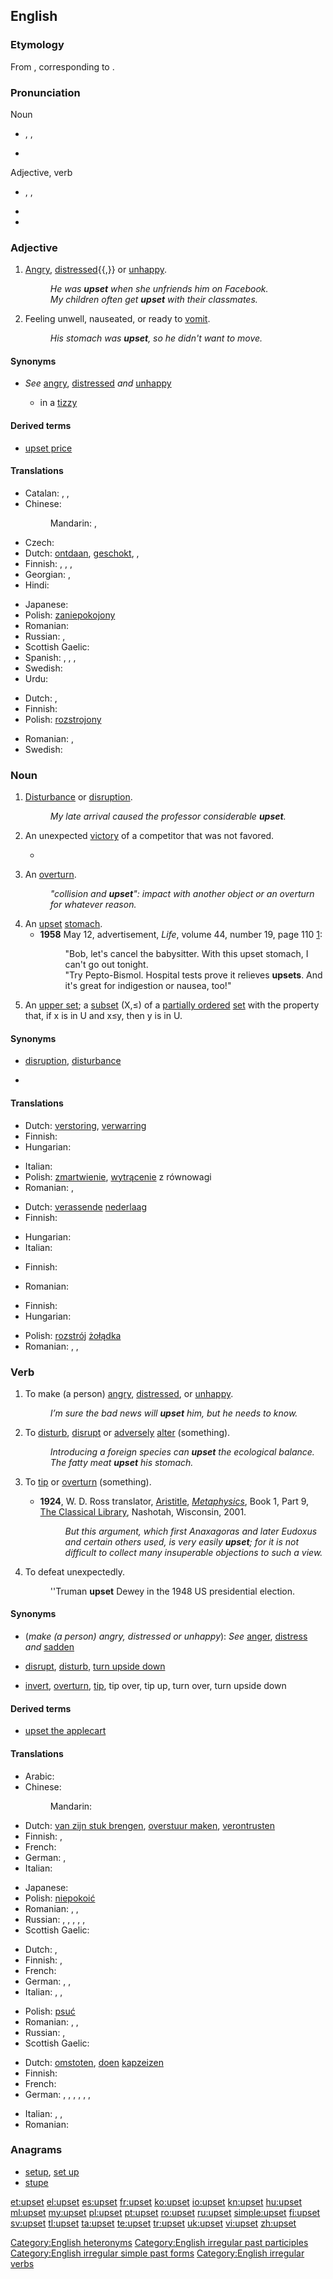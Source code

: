 ==English==

===Etymology===
From {{etyl|enm|en}}, corresponding to {{compound|up|set|lang=en}}.

===Pronunciation===
; Noun
* {{enPR|ŭpʹsĕt}}, {{IPA|/ˈʌpsɛt/}}, {{X-SAMPA|/"VpsEt/}}
* {{audio|en-us-upset-noun.ogg|Audio (US), noun}}
; Adjective, verb
* {{enPR|ŭpsĕtʹ}}, {{IPA|/ʌpˈsɛt/}}, {{X-SAMPA|/Vp"sEt/}}
* {{audio|en-us-upset-verb-adj.ogg|Audio (US), verb/adjective}}
* {{rhymes|ɛt}}

===Adjective===
{{en-adj}}

# {{context|of a person}} [[angry|Angry]], [[distressed]]{{,}} or [[unhappy]].
#: ''He was '''upset''' when she unfriends him on Facebook.''
#: ''My children often get '''upset''' with their classmates.''
# {{context|of a [[stomach]] or gastrointestinal tract, referred to as '''stomach'''}} Feeling unwell, nauseated, or ready to [[vomit]].
#: ''His stomach was '''upset''', so he didn't want to move.''

====Synonyms====
* {{sense|angry|distressed|unhappy}} ''See'' [[angry]], [[distressed]] ''and'' [[unhappy]]
** in a [[tizzy]]

====Derived terms====
* [[upset price]]

====Translations====
{{trans-top|angry, distressed, unhappy}}
* Catalan: {{t-|ca|molest}},  {{t|ca|trasbalsat}},  {{t|ca|disgustat}}
* Chinese:
*: Mandarin: {{t|zh|懊惱|sc=Hani}}, {{t|zh|懊恼|tr=àonǎo|sc=Hani}}
* Czech: {{t|cs|rozrušený}}
* Dutch: [[ontdaan]], [[geschokt]], {{t|nl|van streek}}, {{t|nl|overstuur}}
* Finnish: {{t|fi|poissa tolaltaan}}, {{t|fi|pahoillaan}}, {{t|fi|järkyttynyt}}, {{t|fi|tuohtunut}}
* Georgian: {{t|ka|განაწყენებული|tr=ganacqenebuli|sc=Geor}}, {{t|ka|გაბრაზებული|tr=gabrazebuli|sc=Geor}}
* Hindi: {{t|hi|परेशान|tr=pareśān|sc=Deva}}
{{trans-mid}}
* Japanese: {{t|ja|くよくよ|tr=kuyokuyo|sc=Jpan}}
* Polish: [[zaniepokojony]] {{m}}
* Romanian: {{t|ro|supărat}}
* Russian: {{t|ru|расстроенный|tr=rasstrójennyj|sc=Cyrl}}, {{t|ru|огорчённый|tr=ogorčónnyj|sc=Cyrl}}
* Scottish Gaelic: {{t-|gd|tro-chèile|xs=Scottish Gaelic}}
* Spanish: {{t-|es|trastornado}}, {{t-|es|perturbado}}, {{t-|es|enfadado}}, {{t|es|molesto}}
* Swedish: {{t|sv|upprörd}}
* Urdu: {{t|ur|پریشان|tr=pareśān|sc=ur-Arab}}
{{trans-bottom}}

{{trans-top|of a stomach}}
* Dutch: {{t|nl|overstuur|f}}, {{t|nl|van streek}}
* Finnish: {{t|fi|sekaisin}}
* Polish: [[rozstrojony]] {{m}}
{{trans-mid}}
* Romanian: {{t|ro|deranjat}}, {{t|ro|grețos}}
* Swedish: {{t|sv|orolig}}
{{trans-bottom}}

===Noun===
{{wikipedia|upset|upset (unexpected victory)}}
{{en-noun|s|-}}

# {{uncountable}} [[disturbance|Disturbance]] or [[disruption]].
#: ''My late arrival caused the professor considerable '''upset'''.''
# {{countable|sports}} An unexpected [[victory]] of a competitor that was not favored.
#* {{quote-news
|year=2011
|date=January 8
|author=Paul Fletcher
|title=Stevenage 3 - 1 Newcastle
|work=BBC
|url=http://news.bbc.co.uk/sport2/hi/football/fa_cup/9341905.stm
|page=
|passage=But it is probably the biggest '''upset''' for the away side since Ronnie Radford smashed a famous goal as Hereford defeated Newcastle 2-1 in 1972.}}
# {{context|automobile insurance}} An [[overturn]].
#: ''"collision and '''upset'''": impact with another object or an overturn for whatever reason.''
# An [[#Adjective|upset]] [[stomach]].
#* '''1958''' May 12, advertisement, ''Life'', volume 44, number 19, page 110&nbsp;[http://books.google.com/books?id=vFMEAAAAMBAJ&pg=PA110&dq=pepto]:
#*: "Bob, let's cancel the babysitter. With this upset stomach, I can't go out tonight.
#*: "Try Pepto-Bismol. Hospital tests prove it relieves '''upsets'''. And it's great for indigestion or nausea, too!"
# {{mathematics}} An [[upper set]]; a [[subset]] (X,≤) of a [[partially ordered]] [[set]] with the property that, if x is in U and x≤y, then y is in U.

====Synonyms====
* {{sense|disturbance|disruption}} [[disruption]], [[disturbance]]
* {{sense|unexpected victory of a competitor}}

====Translations====
{{trans-top|disturbance, disruption}}
* Dutch: [[verstoring]], [[verwarring]]
* Finnish: {{t|fi|häiriö}}
* Hungarian: {{t|hu|zavar}}
{{trans-mid}}
* Italian: {{t-|it|turbamento|m}}
* Polish: [[zmartwienie]], [[wytrącenie]] z równowagi
* Romanian: {{t|ro|supărare|f}}, {{t|ro|deranjare|f}}
{{trans-bottom}}

{{trans-top|sports: unexpected victory of a competitor}}
* Dutch: [[verassend]]e [[nederlaag]]
* Finnish: {{t|fi|yllätysvoitto}}
{{trans-mid}}
* Hungarian: {{t|hu|meglepetésgyőzelem}}
* Italian: {{t+|it|sorpresa|f}}
{{trans-bottom}}

{{trans-top|automobile insurance term}}
* Finnish: {{t|fi|kaatuminen}}
{{trans-mid}}
* Romanian: {{t|ro|capotare|f}}
{{trans-bottom}}

{{trans-top|upset stomach}}
* Finnish: {{t|fi|vatsavaiva}}
* Hungarian: {{t|hu|gyomorrontás}}
{{trans-mid}}
* Polish: [[rozstrój]] [[żołądka]]
* Romanian: {{t|ro|deranjare|f}}, {{t|ro|greață|f}}, {{t|ro|discomfort|n}}
{{trans-bottom}}

===Verb===
{{en-verb|upsets|upsetting|upset|upset}}

# {{transitive}} To make (a person) [[angry]], [[distressed]], or [[unhappy]].
#: ''I’m sure the bad news will '''upset''' him, but he needs to know.''
# {{transitive}} To [[disturb]], [[disrupt]] or [[adversely]] [[alter]] (something).
#: ''Introducing a foreign species can '''upset''' the ecological balance.''
#: ''The fatty meat '''upset''' his stomach.''
# {{transitive}} To [[tip]] or [[overturn]] (something).
#* '''1924''', W. D. Ross translator, [[w:Aristotle|Aristitle]], ''[[w:Metaphysics|Metaphysics]]'', Book 1, Part 9, [http://www.classicallibrary.org/aristotle/metaphysics/ The Classical Library], Nashotah, Wisconsin, 2001.
#*: ''But this argument, which first Anaxagoras and later Eudoxus and certain others used, is very easily '''upset'''; for it is not difficult to collect many insuperable objections to such a view.''
# {{transitive}} To defeat unexpectedly.
#: ''Truman '''upset''' Dewey in the 1948 US presidential election.

====Synonyms====
* (''make (a person) angry, distressed or unhappy''): ''See'' [[anger]], [[distress]] ''and'' [[sadden]]
* {{sense|disturb|disrupt|adversely alter}} [[disrupt]], [[disturb]], [[turn upside down]]
* {{sense|tip|overturn}} [[invert]], [[overturn]], [[tip]], tip over, tip up, turn over, turn upside down

====Derived terms====
* [[upset the applecart]]

====Translations====
{{trans-top|make (a person) angry, distressed or unhappy}}
* Arabic: {{t|ar|أغضب|tr='aghDaba}}
* Chinese:
*: Mandarin: {{t|cmn|刺激|tr=cìjī|sc=Hani}}
* Dutch: [[van zijn stuk brengen]], [[overstuur maken]], [[verontrusten]]
* Finnish: {{t|fi|hermostuttaa}}, {{t|fi|saada pois tolaltaan}}
* French: {{t+|fr|énerver}}
* German: {{t+|de|ärgern}}, {{t+|de|aufregen}}
* Italian: {{t-|it|innervosire}}
{{trans-mid}}
* Japanese: {{t|ja|引っ繰り返す|tr=hikkuri-kaesu}}
* Polish: [[niepokoić]]
* Romanian: {{t-|ro|tulbura}},  {{t-|ro|supăra}},  {{t+|ro|necăji}}
* Russian: {{qualifier|imperfective}} {{t|ru|огорчать|tr=ogorčát'}},  {{qualifier|perfective}} {{t|ru|огорчить|tr=ogorčít'}},  {{qualifier|imperfective}} {{t|ru|сердить|tr=serdít'}},  {{qualifier|perfective}} {{t|ru|рассердить|tr=rasserdít'}},  {{qualifier|imperfective}} {{t|ru|расстраивать|tr=rasstráivat'}},  {{qualifier|perfective}} {{t|ru|расстроить|tr=rasstróit'}}
* Scottish Gaelic: {{t-|gd|buair|xs=Scottish Gaelic}}
{{trans-bottom}}

{{trans-top|disturb, disrupt, unfavorably alter}}
* Dutch: {{t-|nl|verstoren}}, {{t+|nl|verwarren}}
* Finnish: {{t|fi|sekoittaa}}, {{t|fi|järkyttää}}
* French: {{t+|fr|bouleverser}}
* German: {{t|de|umstoßen}},  {{t|de|stürzen}},  {{t|de|umwerfen}}
* Italian: {{t-|it|sconvolgere}},  {{t-|it|angosciare}},  {{t+|it|turbare}}
{{trans-mid}}
* Polish: [[psuć]]
* Romanian: {{t|ro|deranja}}, {{t|ro|perturba}}, {{t|ro|da peste cap}}
* Russian: {{qualifier|imperfective}} {{t|ru|расстраивать|tr=rasstráivat'}},  {{qualifier|perfective}} {{t|ru|расстроить|tr=rasstróit'}}
* Scottish Gaelic: {{t-|gd|buair|xs=Scottish Gaelic}}
{{trans-bottom}}

{{trans-top|tip, overturn}}
* Dutch: [[omstoten]], [[doen]] [[kapzeizen]]
* Finnish: {{t|fi|kaataa}}
* French: {{t+|fr|renverser}}
* German: {{t|de|umwerfen}}, {{t|de|umkippen}}, {{t|de|umschlagen}}, {{t+|de|kentern}}, {{t+|de|umdrehen}}, {{t|de|umkehren}} {{qualifier|transitiv}}, {{t|de|auf den Kopf stellen}} {{qualifier|figurative|idiomatic}}
{{trans-mid}}
* Italian: {{t-|it|capovolgere}},  {{t-|it|ribaltare}},  {{t+|it|rovesciare}}
* Romanian: {{t|ro|răsturna}}
{{trans-bottom}}

===Anagrams===
* [[setup#English|setup]], [[set up#English|set up]]
* [[stupe#English|stupe]]

[[Category:English heteronyms]]
[[Category:English irregular past participles]]
[[Category:English irregular simple past forms]]
[[Category:English irregular verbs]]

[[et:upset]]
[[el:upset]]
[[es:upset]]
[[fr:upset]]
[[ko:upset]]
[[io:upset]]
[[kn:upset]]
[[hu:upset]]
[[ml:upset]]
[[my:upset]]
[[pl:upset]]
[[pt:upset]]
[[ro:upset]]
[[ru:upset]]
[[simple:upset]]
[[fi:upset]]
[[sv:upset]]
[[tl:upset]]
[[ta:upset]]
[[te:upset]]
[[tr:upset]]
[[uk:upset]]
[[vi:upset]]
[[zh:upset]]